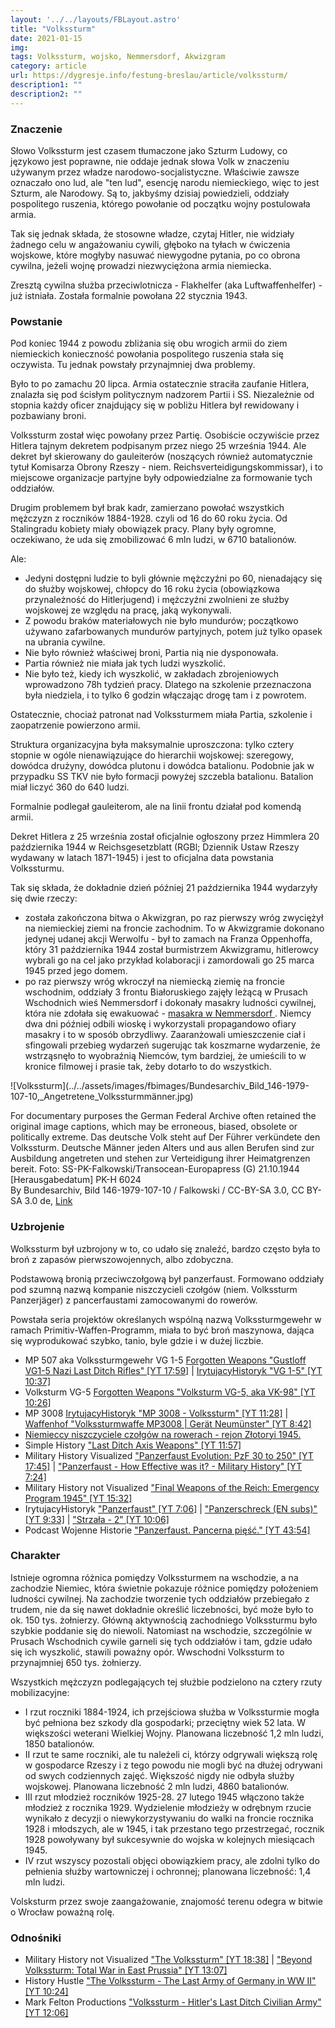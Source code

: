 ```yaml
---
layout: '../../layouts/FBLayout.astro'
title: "Volkssturm"
date: 2021-01-15
img: 
tags: Volkssturm, wojsko, Nemmersdorf, Akwizgram
category: article
url: https://dygresje.info/festung-breslau/article/volkssturm/
description1: ""
description2: ""
---
```



<ArmiaNiemiecka />

### Znaczenie

Słowo Volkssturm jest czasem tłumaczone jako Szturm Ludowy, co językowo jest poprawne, nie oddaje jednak słowa Volk w znaczeniu używanym przez władze narodowo-socjalistyczne. Właściwie zawsze oznaczało ono lud, ale "ten lud", esencję narodu niemieckiego, więc to jest Szturm, ale Narodowy. Są to, jakbyśmy dzisiaj powiedzieli, oddziały pospolitego ruszenia, którego powołanie od początku wojny postulowała armia.

Tak się jednak składa, że stosowne władze, czytaj Hitler, nie widziały żadnego celu w angażowaniu cywili, głęboko na tyłach w ćwiczenia wojskowe, które mogłyby nasuwać niewygodne pytania, po co obrona cywilna, jeżeli wojnę prowadzi niezwyciężona armia niemiecka.

Zresztą cywilna służba przeciwlotnicza - Flakhelfer (aka Luftwaffenhelfer) - już istniała. Została formalnie powołana 22 stycznia 1943.

### Powstanie

Pod koniec 1944 z powodu zbliżania się obu wrogich armii do ziem niemieckich konieczność powołania pospolitego ruszenia stała się oczywista. Tu jednak powstały przynajmniej dwa problemy.

Było to po zamachu 20 lipca. Armia ostatecznie straciła zaufanie Hitlera, znalazła się pod ścisłym politycznym nadzorem Partii i SS. Niezależnie od stopnia każdy oficer znajdujący się w pobliżu Hitlera był rewidowany i pozbawiany broni.

Volkssturm został więc powołany przez Partię. Osobiście oczywiście przez Hitlera tajnym dekretem podpisanym przez niego 25 września 1944. Ale dekret był skierowany do gauleiterów (noszących również automatycznie tytuł Komisarza Obrony Rzeszy - niem. Reichsverteidigungskommissar), i to miejscowe organizacje partyjne były odpowiedzialne za formowanie tych oddziałów.

Drugim problemem był brak kadr, zamierzano powołać wszystkich mężczyzn z roczników 1884-1928. czyli od 16 do 60 roku życia. Od Stalingradu kobiety miały obowiązek pracy. Plany były ogromne, oczekiwano, że uda się zmobilizować 6 mln ludzi, w 6710 batalionów.

Ale:

- Jedyni dostępni ludzie to byli głównie mężczyźni po 60, nienadający się do służby wojskowej, chłopcy do 16 roku życia (obowiązkowa przynależność do Hitlerjugend) i mężczyźni zwolnieni ze służby wojskowej ze względu na pracę, jaką wykonywali.
- Z powodu braków materiałowych nie było mundurów; początkowo używano zafarbowanych mundurów partyjnych, potem już tylko opasek na ubrania cywilne.
- Nie było również właściwej broni, Partia nią nie dysponowała.
- Partia również nie miała jak tych ludzi wyszkolić.
- Nie było też, kiedy ich wyszkolić, w zakładach zbrojeniowych wprowadzono 78h tydzień pracy. Dlatego na szkolenie przeznaczona była niedziela, i to tylko 6 godzin włączając drogę tam i z powrotem.

Ostatecznie, chociaż patronat nad Volkssturmem miała Partia, szkolenie i zaopatrzenie powierzono armii.

Struktura organizacyjna była maksymalnie uproszczona: tylko cztery stopnie w ogóle nienawiązujące do hierarchii wojskowej: szeregowy, dowódca drużyny, dowódca plutonu i dowódca batalionu. Podobnie jak w przypadku SS TKV nie było formacji powyżej szczebla batalionu. Batalion miał liczyć 360 do 640 ludzi.

Formalnie podlegał gauleiterom, ale na linii frontu działał pod komendą armii.

Dekret Hitlera z 25 września został oficjalnie ogłoszony przez Himmlera 20 października 1944 w Reichsgesetzblatt (RGBl; Dziennik Ustaw Rzeszy wydawany w latach 1871-1945) i jest to oficjalna data powstania Volkssturmu.

Tak się składa, że dokładnie dzień później 21 października 1944 wydarzyły się dwie rzeczy:

- została zakończona bitwa o Akwizgran, po raz pierwszy wróg zwyciężył na niemieckiej ziemi na froncie zachodnim. To w Akwizgramie dokonano jedynej udanej akcji Werwolfu - był to zamach na Franza Oppenhoffa, który 31 października 1944 został burmistrzem Akwizgramu, hitlerowcy wybrali go na cel jako przykład kolaboracji i zamordowali go 25 marca 1945 przed jego domem.
- po raz pierwszy wróg wkroczył na niemiecką ziemię na froncie wschodnim, oddziały 3 frontu Białoruskiego zajęły leżącą w Prusach Wschodnich wieś Nemmersdorf i dokonały masakry ludności cywilnej, która nie zdołała się ewakuować - [masakra w Nemmersdorf ](https://pl.wikipedia.org/wiki/Zbrodnia_w_Nemmersdorf). Niemcy dwa dni później odbili wioskę i wykorzystali propagandowo ofiary masakry i to w sposób obrzydliwy. Zaaranżowali umieszczenie ciał i sfingowali przebieg wydarzeń sugerując tak koszmarne wydarzenie, że wstrząsnęło to wyobraźnią Niemców, tym bardziej, że umieścili to w kronice filmowej i prasie tak, żeby dotarło to do wszystkich.

<FBBoxImageWrapper>
![Volkssturm](../../assets/images/fbimages/Bundesarchiv_Bild_146-1979-107-10,_Angetretene_Volkssturmmänner.jpg)

For documentary purposes the German Federal Archive often retained the original image captions, which may be erroneous, biased, obsolete or politically extreme. Das deutsche Volk steht auf Der Führer verkündete den Volkssturm. Deutsche Männer jeden Alters und aus allen Berufen sind zur Ausbildung angetreten und stehen zur Verteidigung ihrer Heimatgrenzen bereit. Foto: SS-PK-Falkowski/Transocean-Europapress (G) 21.10.1944 [Herausgabedatum] PK-H 6024<br />
By Bundesarchiv, Bild 146-1979-107-10 / Falkowski / CC-BY-SA 3.0, CC BY-SA 3.0 de, [Link](https://commons.wikimedia.org/w/index.php?curid=5483010)
</FBBoxImageWrapper>

### Uzbrojenie

Wolkssturm był uzbrojony w to, co udało się znaleźć, bardzo często była to broń z zapasów pierwszowojennych, albo zdobyczna.

Podstawową bronią przeciwczołgową był panzerfaust. Formowano oddziały pod szumną nazwą kompanie niszczycieli czołgów (niem. Volkssturm Panzerjäger) z pancerfaustami zamocowanymi do rowerów.

Powstała seria projektów określanych wspólną nazwą Volkssturmgewehr w ramach Primitiv-Waffen-Programm, miała to być broń maszynowa, dająca się wyprodukować szybko, tanio, byle gdzie i w dużej liczbie.

- MP 507 aka Volkssturmgewehr VG 1-5 [Forgotten Weapons "Gustloff VG1-5 Nazi Last Ditch Rifles" [YT 17:59]](https://www.youtube.com/watch?v=LUeYVcredOc) | [IrytujacyHistoryk "VG 1-5" [YT 10:37]](https://www.youtube.com/watch?v=8nTSigeNWQE)
- Volksturm VG-5 [Forgotten Weapons "Volksturm VG-5, aka VK-98" [YT 10:26]](https://www.youtube.com/watch?v=A7S3IWyjQKY)
- MP 3008 [IrytujacyHistoryk "MP 3008 - Volkssturm" [YT 11:28]](https://www.youtube.com/watch?v=9keyfZjfouE) | [Waffenhof "Volkssturmwaffe MP3008 | Gerät Neumünster" [YT 8:42]](https://www.youtube.com/watch?v=vSjFvf5NtQc)
- [Niemieccy niszczyciele czołgów na rowerach - rejon Złotoryi 1945.](https://www.facebook.com/bobr1945/posts/3395625697217736)
- Simple History ["Last Ditch Axis Weapons" [YT 11:57]](https://www.youtube.com/watch?v=YE0JhyS2aKA)
- Military History Visualized ["Panzerfaust Evolution: PzF 30 to 250" [YT 17:45]](https://www.youtube.com/watch?v=viTBdqNwDNo) | ["Panzerfaust - How Effective was it? - Military History" [YT 7:24]](https://www.youtube.com/watch?v=ENc2ZDgkv7Q)
- Military History not Visualized ["Final Weapons of the Reich: Emergency Program 1945" [YT 15:32]](https://www.youtube.com/watch?v=JV_a_JIMYa4)
- IrytujacyHistoryk ["Panzerfaust" [YT 7:06]](https://www.youtube.com/watch?v=YXfJUafLH5E) | ["Panzerschreck (EN subs)" [YT 9:33]](https://www.youtube.com/watch?v=H7b1lvOvCIc) | ["Strzała - 2" [YT 10:06]](https://www.youtube.com/watch?v=GaIWRMfh8o4)
- Podcast Wojenne Historie ["Panzerfaust. Pancerna pięść." [YT 43:54]](https://www.youtube.com/watch?v=wreNkBmbl94)

### Charakter

Istnieje ogromna różnica pomiędzy Volkssturmem na wschodzie, a na zachodzie Niemiec, która świetnie pokazuje różnice pomiędzy położeniem ludności cywilnej. Na zachodzie tworzenie tych oddziałów przebiegało z trudem, nie da się nawet dokładnie określić liczebności, być może było to ok. 150 tys. żołnierzy. Główną aktywnością zachodniego Volkssturmu było szybkie poddanie się do niewoli. Natomiast na wschodzie, szczególnie w Prusach Wschodnich cywile garneli się tych oddziałów i tam, gdzie udało się ich wyszkolić, stawili poważny opór. Wwschodni Volkssturm to przynajmniej 650 tys. żołnierzy.

Wszystkich mężczyzn podlegających tej służbie podzielono na cztery rzuty mobilizacyjne:

- I rzut roczniki 1884-1924, ich przejściowa służba w Volkssturmie mogła być pełniona bez szkody dla gospodarki; przeciętny wiek 52 lata. W większości weterani Wielkiej Wojny. Planowana liczebność 1,2 mln ludzi, 1850 batalionów.
- II rzut te same roczniki, ale tu należeli ci, którzy odgrywali większą rolę w gospodarce Rzeszy i z tego powodu nie mogli być na dłużej odrywani od swych codziennych zajęć. Większość nigdy nie odbyła służby wojskowej. Planowana liczebność 2 mln ludzi, 4860 batalionów.
- III rzut młodzież roczników 1925-28. 27 lutego 1945 włączono także młodzież z rocznika 1929. Wydzielenie młodzieży w odrębnym rzucie wynikało z decyzji o niewykorzystywaniu do walki na froncie rocznika 1928 i młodszych, ale w 1945, i tak przestano tego przestrzegać, rocznik 1928 powoływany był sukcesywnie do wojska w kolejnych miesiącach 1945.
- IV rzut wszyscy pozostali objęci obowiązkiem pracy, ale zdolni tylko do pełnienia służby wartowniczej i ochronnej; planowana liczebność: 1,4 mln ludzi.

Volsksturm przez swoje zaangażowanie, znajomość terenu odegra w bitwie o Wrocław poważną rolę.

### Odnośniki

- Military History not Visualized ["The Volkssturm" [YT 18:38]](https://www.youtube.com/watch?v=XHkBXuJUujI) | ["Beyond Volkssturm: Total War in East Prussia" [YT 13:07]](https://www.youtube.com/watch?v=nvcfpyzHRxw)
- History Hustle ["The Volkssturm - The Last Army of Germany in WW II" [YT 10:24]](https://www.youtube.com/watch?v=1UxmljU6OK8)
- Mark Felton Productions ["Volkssturm - Hitler's Last Ditch Civilian Army" [YT 12:06]](https://www.youtube.com/watch?v=9WWs5AxGRVY)
